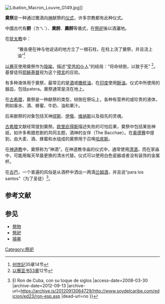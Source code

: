 {{redirect2|酹|簡稱「酹」的一種麵條|酹粉}}
[[File:Libation_Macron_Louvre_G149.jpg|thumb]]]]

'''奠祭'''是一种通过撒酒向[[神|神]]献祭的[[仪式|仪式]]，许多宗教都有此种仪式。

中國古代有'''酹'''（ㄌㄟˋ）、'''奠酹'''、'''薦酹'''等儀式，在[[祭祀|祭祀]]後以酒灑地。

在[[犹太教|犹太教]]中：
:“雅各便在神与他说话的地方立了一根石柱，在柱上浇了奠祭，并且浇上油”<ref>[[创世記|创世記]]35章14节</ref>

[[以赛亚|以赛亚]]使用奠祭作为[[隐喻|隐喻]]，描述“[[受苦的仆人|受苦的仆人]]”的结局：“将命倾倒，以致于死” <ref>[[以赛亚书53章|以赛亚书53章]]12节</ref>。基督徒将[[耶稣|耶稣]][[基督|基督]]视为这个[[预言|预言]]的应验。
     
有多种液体用于奠祭，最常见的是[[酒|酒]]或[[橄榄油|橄榄油]]，在[[印度|印度]]使用[[酥油|酥油]]。仪式中所使用的器皿，包括patera。奠祭通常是浇在地上。

在[[古希腊|古希腊]]，奠祭是一种献祭的类型，倾倒在祭坛上，各种有营养的或珍贵的液体，例如香水、酒、蜂蜜、牛奶、油和果汁。 

后来献祭的对象包括天神[[缪斯|缪斯]]、[[伊俄|伊俄]]、[[维纳斯|维纳斯]]以及祖先的灵魂。

[[古希腊|古希腊]]文献经常提到奠祭。[[欧里庇得斯|欧里庇得斯]]描述失败的可怕后果，奠祭中包括某些神祇，如许多希腊悲剧的共同主题，酒神的女伴（The Bacchae）。在[[奥德赛|奥德赛]]中提到，由大麦、酒、蜂蜜和水组成的奠祭用于召唤[[哈底斯|哈底斯]]。 

在[[神道教|神道教]]中，奠祭称为“神酒”。在神道教寺庙的仪式中，通常使用[[清酒|清酒]]，而在家庙中，可能用每天早晨更换的清水代替。仪式可以使用白色瓷器或者没有装饰的金属杯。

在[[古巴|古巴]]，一个普遍的风俗是从酒杯中洒出一两滴[[兰姆酒|兰姆酒]]，并且说“para los santos”（为了圣徒）<ref>{{Cite web |url=http://www.soydelcaribe.com/edicion/ed23/ron-esp.asp |title=Soy del Caribe - Edición No.23 - Reportaje {{!}} El Ron de Cuba, con su toque de siglos |access-date=2008-03-30 |archive-date=2012-09-13 |archive-url=https://archive.is/20120913064729/http://www.soydelcaribe.com/edicion/ed23/ron-esp.asp |dead-url=no }}</ref>。

==参考文献==
{{Reflist}}

==参见==
*[[祭物|祭物]]
*[[祭祀|祭祀]]
*[[掃墓|掃墓]]

[[Category:祭祀|Category:祭祀]]
